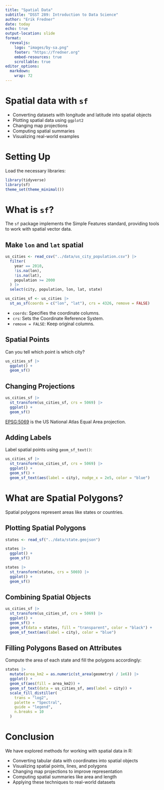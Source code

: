 ```yaml
---
title: "Spatial Data"
subtitle: "DSST 289: Introduction to Data Science"
author: "Erik Fredner"
date: today
echo: true
output-location: slide
format:
  revealjs:
    logo: "images/by-sa.png"
    footer: "https://fredner.org"
    embed-resources: true
    scrollable: true
editor_options:
  markdown:
    wrap: 72
---
```


# Spatial data with `sf`

- Converting datasets with longitude and latitude into spatial objects
- Plotting spatial data using `ggplot2`
- Changing map projections
- Computing spatial summaries
- Visualizing real-world examples

# Setting Up

Load the necessary libraries:

```r
library(tidyverse)
library(sf)
theme_set(theme_minimal())
```

# What is `sf`?

The `sf` package implements the Simple Features standard, providing tools to work with spatial vector data.

## Make `lon` and `lat` spatial

```r
us_cities <- read_csv("../data/us_city_population.csv") |>
  filter(
    year == 2010,
    !is.na(lon),
    !is.na(lat),
    population >= 2000
  ) |>
  select(city, population, lon, lat, state)

us_cities_sf <- us_cities |>
  st_as_sf(coords = c("lon", "lat"), crs = 4326, remove = FALSE)
```

- `coords`: Specifies the coordinate columns.
- `crs`: Sets the Coordinate Reference System.
- `remove = FALSE`: Keep original columns.

## Spatial Points

Can you tell which point is which city?

```r
us_cities_sf |>
  ggplot() +
  geom_sf()
```

## Changing Projections

```r
us_cities_sf |>
  st_transform(us_cities_sf, crs = 5069) |>
  ggplot() +
  geom_sf()
```

[EPSG:5069](https://epsg.io/5069) is the US National Atlas Equal Area projection.

## Adding Labels

Label spatial points using `geom_sf_text()`:

```r
us_cities_sf |>
  st_transform(us_cities_sf, crs = 5069) |>
  ggplot() +
  geom_sf() +
  geom_sf_text(aes(label = city), nudge_x = 2e5, color = "blue")
```

# What are Spatial Polygons?

Spatial polygons represent areas like states or countries.

## Plotting Spatial Polygons

```r
states <- read_sf("../data/state.geojson")

states |>
  ggplot() +
  geom_sf()
```

```r
states |>
  st_transform(states, crs = 5069) |>
  ggplot() +
  geom_sf()
```

## Combining Spatial Objects

```r
us_cities_sf |>
  st_transform(us_cities_sf, crs = 5069) |>
  ggplot() +
  geom_sf() +
  geom_sf(data = states, fill = "transparent", color = "black") +
  geom_sf_text(aes(label = city), color = "blue")
```

## Filling Polygons Based on Attributes

Compute the area of each state and fill the polygons accordingly:

```r
states |>
  mutate(area_km2 = as.numeric(st_area(geometry) / 1e6)) |>
  ggplot() +
  geom_sf(aes(fill = area_km2)) +
  geom_sf_text(data = us_cities_sf, aes(label = city)) +
  scale_fill_distiller(
    trans = "log2",
    palette = "Spectral",
    guide = "legend",
    n.breaks = 10
  )
```

# Conclusion

We have explored methods for working with spatial data in R:

- Converting tabular data with coordinates into spatial objects
- Visualizing spatial points, lines, and polygons
- Changing map projections to improve representation
- Computing spatial summaries like area and length
- Applying these techniques to real-world datasets